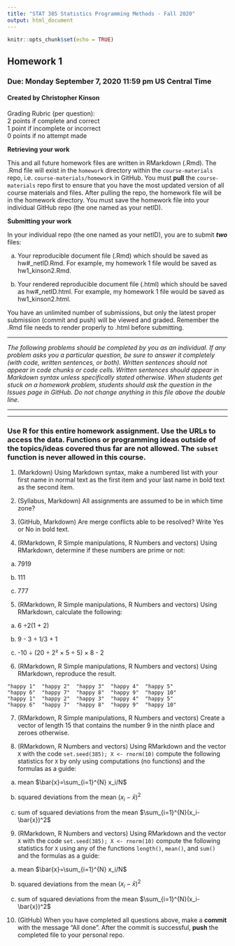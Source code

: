 ```yaml
---
title: "STAT 385 Statistics Programming Methods - Fall 2020"
output: html_document
---
```


```r
knitr::opts_chunk$set(echo = TRUE)
```

## Homework 1
### Due: Monday September 7, 2020 11:59 pm US Central Time
#### Created by Christopher Kinson

Grading Rubric (per question):  
2 points if complete and correct  
1 point if incomplete or incorrect  
0 points if no attempt made  


**Retrieving your work**

This and all future homework files are written in RMarkdown (.Rmd). The .Rmd file will exist in the `homework` directory within the `course-materials` repo, i.e. `course-materials/homework` in GitHub. You must **pull** the `course-materials` repo first to ensure that you have the most updated version of all course materials and files. After pulling the repo, the homework file will be in the homework directory. You must save the homework file into your individual GitHub repo (the one named as your netID). 

**Submitting your work**

In your individual repo (the one named as your netID), you are to submit ***two*** files:

a. Your reproducible document file (.Rmd) which should be saved as hw#_netID.Rmd. For example, my homework 1 file would be saved as hw1_kinson2.Rmd.

b. Your rendered reproducible document file (.html) which should be saved as hw#_netID.html. For example, my homework 1 file would be saved as hw1_kinson2.html.

You have an unlimited number of submissions, but only the latest proper submission (commit and push) will be viewed and graded. Remember the .Rmd file needs to render properly to .html before submitting. 


***


*The following problems should be completed by you as an individual. If any problem asks you a particular question, be sure to answer it completely (with code, written sentences, or both). Written sentences should not appear in code chunks or code cells. Written sentences should appear in Markdown syntax unless specifically stated otherwise. When students get stuck on a homework problem, students should ask the question in the Issues page in GitHub. Do not change anything in this file above the double line.*


***
***


### Use R for this entire homework assignment. Use the URLs to access the data. Functions or programming ideas outside of the topics/ideas covered thus far are not allowed. The `subset` function is never allowed in this course.

1. (Markdown) Using Markdown syntax, make a numbered list with your first name in normal text as the first item and your last name in bold text as the second item. 


2. (Syllabus, Markdown) All assignments are assumed to be in which time zone? 


3. (GitHub, Markdown) Are merge conflicts able to be resolved? Write Yes or No in bold text.


4. (RMarkdown, R Simple manipulations, R Numbers and vectors) Using RMarkdown, determine if these numbers are prime or not:

  a. 7919
  
  b. 111
  
  c. 777


5. (RMarkdown, R Simple manipulations, R Numbers and vectors) Using RMarkdown, calculate the following:

  a. 6 ÷2(1 + 2)

  b. 9 - 3 ÷ 1/3 + 1

  c. -10 ÷ (20 ÷ 2² × 5 ÷ 5) × 8 - 2


6. (RMarkdown, R Simple manipulations, R Numbers and vectors) Using RMarkdown, reproduce the result.
``` 
"happy 1"  "happy 2"  "happy 3"  "happy 4"  "happy 5" 
"happy 6"  "happy 7"  "happy 8"  "happy 9"  "happy 10"
"happy 1"  "happy 2"  "happy 3"  "happy 4"  "happy 5" 
"happy 6"  "happy 7"  "happy 8"  "happy 9"  "happy 10"
```


7. (RMarkdown, R Simple manipulations, R Numbers and vectors) Create a vector of length 15 that contains the number 9 in the ninth place and zeroes otherwise.


8. (RMarkdown, R Numbers and vectors) Using RMarkdown and the vector `X` with the code `set.seed(385); X <- rnorm(10)` compute the following statistics for `X` by only using computations (no functions) and the formulas as a guide:  

  a. mean $\bar{x}=\sum_{i=1}^{N} x_i/N$   
    
  b. squared deviations from the mean $(x_i-\bar{x})^2$ 
   
  c. sum of squared deviations from the mean $\sum_{i=1}^{N}(x_i-\bar{x})^2$ 


9. (RMarkdown, R Numbers and vectors) Using RMarkdown and the vector `X` with the code `set.seed(385); X <- rnorm(10)` compute the following statistics for `X` using any of the functions `length()`, `mean()`, and `sum()` and the formulas as a guide:  

  a. mean $\bar{x}=\sum_{i=1}^{N} x_i/N$   
    
  b. squared deviations from the mean $(x_i-\bar{x})^2$ 
  
  c. sum of squared deviations from the mean $\sum_{i=1}^{N}(x_i-\bar{x})^2$   


10. (GitHub) When you have completed all questions above, make a **commit** with the message "All done". After the commit is successful, **push** the completed file to your personal repo.